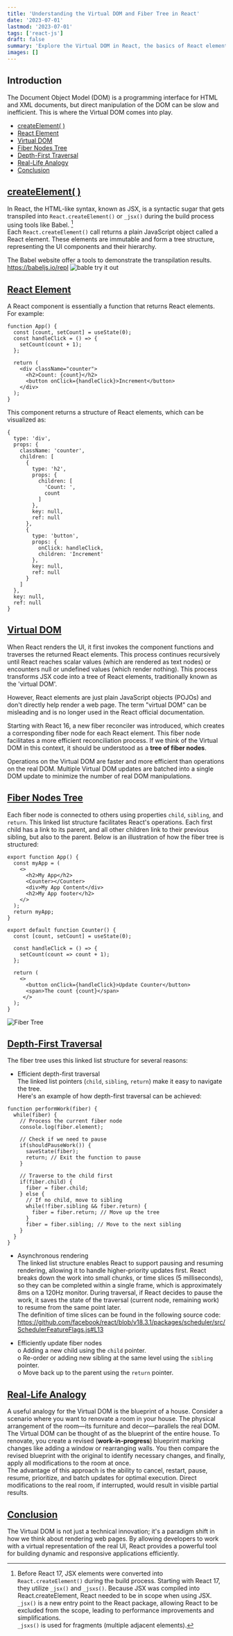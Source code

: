 ```yaml
---
title: 'Understanding the Virtual DOM and Fiber Tree in React'
date: '2023-07-01'
lastmod: '2023-07-01'
tags: ['react-js']
draft: false
summary: 'Explore the Virtual DOM in React, the basics of React elements, the role of JSX, and the structure of the fiber node tree.'
images: []
---
```


## Introduction
The Document Object Model (DOM) is a programming interface for HTML and XML documents, but direct manipulation of the DOM can be slow and inefficient. This is where the Virtual DOM comes into play.

- [createElement( )](#createelement)
- [React Element](#react-element)
- [Virtual DOM](#virtual-dom)
- [Fiber Nodes Tree](#fiber-nodes-tree)
- [Depth-First Traversal](#depth-first-traversal)
- [Real-Life Analogy](#real-life-analogy)
- [Conclusion](#conclusion)



## [createElement( )](#createelement)
In React, the HTML-like syntax, known as JSX, is a syntactic sugar that gets transpiled into `React.createElement()` or `_jsx()` during the build process using tools like Babel. [^1]\
Each `React.createElement()` call returns a plain JavaScript object called a React element. These elements are immutable and form a tree structure, representing the UI components and their hierarchy.

The Babel website offer a tools to demonstrate the transpilation results.
https://babeljs.io/repl
![bable try it out](/static/images/posts/understanding-the-virtual-dom-in-react/babel-try-it-out.png)



## [React Element](#react-element)

A React component is essentially a function that returns React elements. For example:
```
function App() {
  const [count, setCount] = useState(0);
  const handleClick = () => {
    setCount(count + 1);
  };

  return (
    <div className="counter">
      <h2>Count: {count}</h2>
      <button onClick={handleClick}>Increment</button>
    </div>
  );
}
```
This component returns a structure of React elements, which can be visualized as:
```
{
  type: 'div',
  props: {
    className: 'counter',
    children: [
      {
        type: 'h2',
        props: {
          children: [
            'Count: ',
            count
          ]
        },
        key: null,
        ref: null
      },
      {
        type: 'button',
        props: {
          onClick: handleClick,
          children: 'Increment'
        },
        key: null,
        ref: null
      }
    ]
  },
  key: null,
  ref: null
}
```

## [Virtual DOM](#virtual-dom)
When React renders the UI, it first invokes the component functions and traverses the returned React elements. This process continues recursively until React reaches scalar values (which are rendered as text nodes) or encounters null or undefined values (which render nothing). This process transforms JSX code into a tree of React elements, traditionally known as the 'virtual DOM'.

However, React elements are just plain JavaScript objects (POJOs) and don't directly help render a web page. The term "virtual DOM" can be misleading and is no longer used in the React official documentation.

Starting with React 16, a new fiber reconciler was introduced, which creates a corresponding fiber node for each React element. This fiber node facilitates a more efficient reconciliation process. If we think of the Virtual DOM in this context, it should be understood as a **tree of fiber nodes**.


Operations on the Virtual DOM are faster and more efficient than operations on the real DOM. Multiple Virtual DOM updates are batched into a single DOM update to minimize the number of real DOM manipulations.


## [Fiber Nodes Tree](#fiber-nodes-tree)
Each fiber node is connected to others using properties `child`, `sibling`, and `return`. This linked list structure facilitates React's operations.
Each first child has a link to its parent, and all other children link to their previous sibling, but also to the parent.
Below is an illustration of how the fiber tree is structured:
```
export function App() {
  const myApp = (
    <>
      <h2>My App</h2>
      <Counter></Counter>
      <div>My App Content</div>
      <h2>My App footer</h2>
    </>
  );
  return myApp;
}

export default function Counter() {
  const [count, setCount] = useState(0);

  const handleClick = () => {
    setCount(count => count + 1);
  };

  return (
    <>
      <button onClick={handleClick}>Update Counter</button>
      <span>The count {count}</span>
     </>
  );
}
```
![Fiber Tree](/static/images/posts/understanding-the-virtual-dom-in-react/fiber-tree.png)


## [Depth-First Traversal](#depth-first-traversal)

The fiber tree uses this linked list structure for several reasons:

-	Efficient depth-first traversal\
The linked list pointers (`child`, `sibling`, `return`) make it easy to navigate the tree.\
Here's an example of how depth-first traversal can be achieved:
```
function performWork(fiber) {
  while(fiber) {
    // Process the current fiber node
    console.log(fiber.element);

    // Check if we need to pause
    if(shouldPauseWork()) {
      saveState(fiber);
      return; // Exit the function to pause
    }

    // Traverse to the child first
    if(fiber.child) {
      fiber = fiber.child;
    } else {
      // If no child, move to sibling
      while(!fiber.sibling && fiber.return) {
        fiber = fiber.return; // Move up the tree
      }
      fiber = fiber.sibling; // Move to the next sibling
    }
  }
}
```


-	Asynchronous rendering\
The linked list structure enables React to support pausing and resuming rendering, allowing it to handle higher-priority updates first. React breaks down the work into small chunks, or time slices (5 milliseconds), so they can be completed within a single frame, which is approximately 8ms on a 120Hz monitor. During traversal, if React decides to pause the work, it saves the state of the traversal (current node, remaining work) to resume from the same point later.\
The definition of time slices can be found in the following source code:\
https://github.com/facebook/react/blob/v18.3.1/packages/scheduler/src/SchedulerFeatureFlags.js#L13



-	Efficiently update fiber nodes\
o	Adding a new child using the `child` pointer.\
o	Re-order or adding new sibling at the same level using the `sibling` pointer.\
o	Move back up to the parent using the `return` pointer.



## [Real-Life Analogy](#real-life-analogy)
A useful analogy for the Virtual DOM is the blueprint of a house. Consider a scenario where you want to renovate a room in your house. The physical arrangement of the room—its furniture and decor—parallels the real DOM. The Virtual DOM can be thought of as the blueprint of the entire house. To renovate, you create a revised (**work-in-progress**) blueprint marking changes like adding a window or rearranging walls. You then compare the revised blueprint with the original to identify necessary changes, and finally, apply all modifications to the room at once.\
The advantage of this approach is the ability to cancel, restart, pause, resume, prioritize, and batch updates for optimal execution. Direct modifications to the real room, if interrupted, would result in visible partial results.



## [Conclusion](#conclusion)
The Virtual DOM is not just a technical innovation; it's a paradigm shift in how we think about rendering web pages. By allowing developers to work with a virtual representation of the real UI, React provides a powerful tool for building dynamic and responsive applications efficiently.


[^1]: Before React 17, JSX elements were converted into `React.createElement()` during the build process. Starting with React 17, they utilize `_jsx()` and `_jsxs()`. Because JSX was compiled into React.createElement, React needed to be in scope when using JSX.\
`_jsx()` is a new entry point to the React package, allowing React to be excluded from the scope, leading to performance improvements and simplifications.\
`_jsxs()` is used for fragments (multiple adjacent elements).

